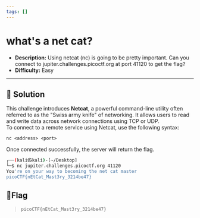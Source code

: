 ---
tags: []
---
# what's a net cat?

- **Description:** Using netcat (nc) is going to be pretty important. Can you connect to jupiter.challenges.picoctf.org at port 41120 to get the flag?
- **Difficulty:** Easy

---

## 🔎 Solution
This challenge introduces **Netcat**, a powerful command-line utility often referred to as the "Swiss army knife" of networking. 
It allows users to read and write data across network connections using TCP or UDP.  
To connect to a remote service using Netcat, use the following syntax:
```
nc <address> <port>
```

Once connected successfully, the server will return the flag.
```bash
┌──(kali㉿kali)-[~/Desktop]
└─$ nc jupiter.challenges.picoctf.org 41120
You're on your way to becoming the net cat master
picoCTF{nEtCat_Mast3ry_3214be47}
```

## 🚩Flag
> `picoCTF{nEtCat_Mast3ry_3214be47}`
